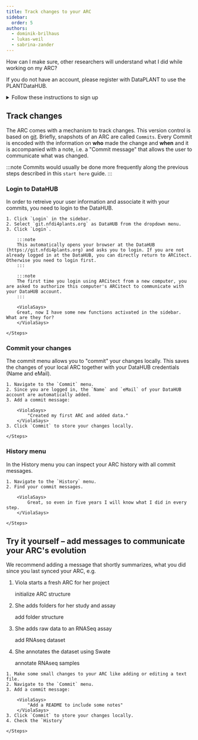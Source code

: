 ```yaml
---
title: Track changes to your ARC
sidebar:
  order: 5
authors:
  - dominik-brilhaus
  - lukas-weil
  - sabrina-zander
---
```



<ViolaSays>
    How can I make sure, other researchers will understand what I did while working on my ARC?
</ViolaSays>

<Card title="DataPLANT Account" icon="setting">

If you do not have an account, please register with DataPLANT to use the PLANTDataHUB.

<details>
<summary>Follow these instructions to sign up</summary>


<DataHUBAccount />

</details>

</Card>


## Track changes

The ARC comes with a mechanism to track changes. This version control is based on [git](/nfdi4plants.knowledgebase/fundamentals/version-control-git). Briefly, snapshots of an ARC are called `Commits`. Every Commit is encoded with the information on **who** made the change and **when** and it is accompanied with a note, i.e. a "Commit message" that allows the user to communicate what was changed.

:::note
Commits would usually be done more frequently along the previous steps described in this `start here` guide.
:::

### Login to DataHUB

In order to retreive your user information and associate it with your commits, you need to login to the DataHUB.

<Card icon="pen" title="ARCitect">
    <Steps>
        
    1. Click `Login` in the sidebar.
    2. Select `git.nfdi4plants.org` as DataHUB from the dropdown menu.
    3. Click `Login`. 

        :::note
        This automatically opens your browser at the DataHUB (https://git.nfdi4plants.org) and asks you to login. If you are not already logged in at the DataHUB, you can directly return to ARCitect. Otherwise you need to login first.
        :::

        :::note
        The first time you login using ARCitect from a new computer, you are asked to authorize this computer's ARCitect to communicate with your DataHUB account.
        :::

        <ViolaSays>
        Great, now I have some new functions activated in the sidebar. What are they for?  
        </ViolaSays>

    </Steps>
</Card>

### Commit your changes

The commit menu allows you to "commit" your changes locally. This saves the changes of your local ARC together with your DataHUB credentials (Name and eMail).

<Card icon="pen" title="ARCitect">
    <Steps>
    
    1. Navigate to the `Commit` menu.
    2. Since you are logged in, the `Name` and `eMail` of your DataHUB account are automatically added.
    3. Add a commit message:

        <ViolaSays>
            "Created my first ARC and added data."
        </ViolaSays>
    3. Click `Commit` to store your changes locally.
        
    </Steps>
</Card>


### History menu

In the History menu you can inspect your ARC history with all commit messages.

<Card icon="pen" title="ARCitect">
    <Steps>
    
    1. Navigate to the `History` menu.
    2. Find your commit messages.

        <ViolaSays>
            Great, so even in five years I will know what I did in every step.
        </ViolaSays>
        
    </Steps>
</Card>

## Try it yourself – add messages to communicate your ARC's evolution

We recommend adding a message that shortly summarizes, what you did since you last synced your ARC, e.g.

<Steps>

1. Viola starts a fresh ARC for her project

    <ViolaSays>
      initialize ARC structure
    </ViolaSays>

2. She adds folders for her study and assay

    <ViolaSays>
      add folder structure
    </ViolaSays>

3. She adds raw data to an RNASeq assay

    <ViolaSays>
      add RNAseq dataset
    </ViolaSays>

4. She annotates the dataset using Swate 

    <ViolaSays>
      annotate RNAseq samples
    </ViolaSays>

</Steps>


<Card icon="pen" title="ARCitect">
    <Steps>
    
    1. Make some small changes to your ARC like adding or editing a text file.
    2. Navigate to the `Commit` menu.
    3. Add a commit message:

        <ViolaSays>
            "Add a README to include some notes"
        </ViolaSays>
    3. Click `Commit` to store your changes locally.
    4. Check the `History`
        
    </Steps>
</Card>
